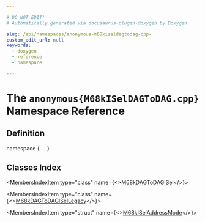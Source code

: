 ```yaml
---

# DO NOT EDIT!
# Automatically generated via docusaurus-plugin-doxygen by Doxygen.

slug: /api/namespaces/anonymous-m68kiseldagtodag-cpp-
custom_edit_url: null
keywords:
  - doxygen
  - reference
  - namespace

---
```





# The `anonymous{M68kISelDAGToDAG.cpp}` Namespace Reference

<DoxygenPage pluginConfig={pluginConfig}>



## Definition

<CodeBlock>namespace &#123; ... &#125;</CodeBlock>

## Classes Index

<MembersIndex>

<MembersIndexItem
  type="class"
  name={<><a href="/docs/api/classes/anonymous-namespace-m68kiseldagtodag-cpp-/m68kdagtodagisel">M68kDAGToDAGISel</a></>}>
</MembersIndexItem>

<MembersIndexItem
  type="class"
  name={<><a href="/docs/api/classes/anonymous-namespace-m68kiseldagtodag-cpp-/m68kdagtodagisellegacy">M68kDAGToDAGISelLegacy</a></>}>
</MembersIndexItem>

<MembersIndexItem
  type="struct"
  name={<><a href="/docs/api/structs/anonymous-namespace-m68kiseldagtodag-cpp-/m68kiseladdressmode">M68kISelAddressMode</a></>}>
</MembersIndexItem>

</MembersIndex>


</DoxygenPage>
